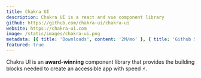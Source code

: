 ```yaml
---
title: Chakra UI
description: Chakra UI is a react and vue component library
github: https://github.com/chakra-ui/chakra-ui
website: https://chakra-ui.com
image: /static/images/chakra-ui.png
metadata: [{ title: 'Downloads', content: '2M/mo' }, { title: 'Github Stars', content: '33.1K' }]
featured: true
---
```


Chakra UI is an **award-winning** component library that provides the building blocks needed to create an accessible app with speed ⚡️.
